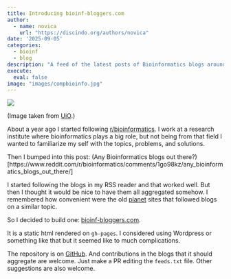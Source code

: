 ```yaml
---
title: Introducing bioinf-bloggers.com
author: 
  - name: novica
    url: "https://discindo.org/authors/novica"
date: '2025-09-05'
categories:
  - bioinf
  - blog
description: "A feed of the latest posts of Bioinformatics blogs around the world"
execute:
  eval: false
image: "images/compbioinfo.jpg"
---
```


[![](https://ko-fi.com/img/githubbutton_sm.svg)](https://ko-fi.com/J3J8133RYV)

(Image taken from [UiO](https://www.uio.no/english/studies/programmes/computational-science-master/programme-options/bioinformatics/why-choose/compbioinfo.jpg).)

About a year ago I started following [r/bioinformatics](https://www.reddit.com/r/bioinformatics/). I work at a research institute where bioinformatics plays a big role, but not being from that field I wanted to familiarize my self with the topics, problems, and solutions.

Then I bumped into this post: (Any Bioinformatics blogs out there?)[https://www.reddit.com/r/bioinformatics/comments/1go98kz/any_bioinformatics_blogs_out_there/]

I started following the blogs in my RSS reader and that worked well. But then I thought it would be nice to have them all aggregated somehow. I remembered how convenient were the old [planet](https://en.wikipedia.org/wiki/Planet_(software)) sites that followed blogs on a similar topic.

So I decided to build one: [bioinf-bloggers.com](https://bioinf-bloggers.com/).

It is a static html rendered on `gh-pages`. I considered using Wordpress or something like that but it seemed like to much complications.

The repository is on [GitHub](https://github.com/novica/bioinf-bloggers). And contributions in the blogs that it should aggregate are welcome. Just make a PR editing the `feeds.txt` file. Other suggestions are also welcome.